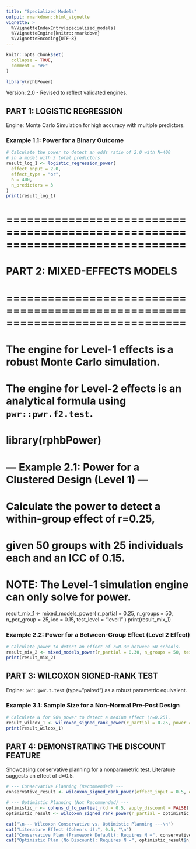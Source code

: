 ```yaml
---
title: "Specialized Models"
output: rmarkdown::html_vignette
vignette: >
  %\VignetteIndexEntry{specialized_models}
  %\VignetteEngine{knitr::rmarkdown}
  %\VignetteEncoding{UTF-8}
---
```


```r
knitr::opts_chunk$set(
  collapse = TRUE,
  comment = "#>"
)
```

```r
library(rphbPower)
```

Version: 2.0 - Revised to reflect validated engines.

## PART 1: LOGISTIC REGRESSION

Engine: Monte Carlo Simulation for high accuracy with multiple predictors.

### Example 1.1: Power for a Binary Outcome

```r
# Calculate the power to detect an odds ratio of 2.0 with N=400
# in a model with 3 total predictors.
result_log_1 <- logistic_regression_power(
  effect_input = 2.0,
  effect_type = "or",
  n = 400,
  n_predictors = 3
)
print(result_log_1)
```

# ==============================================================================
# PART 2: MIXED-EFFECTS MODELS
# ==============================================================================
# The engine for Level-1 effects is a robust Monte Carlo simulation.
# The engine for Level-2 effects is an analytical formula using `pwr::pwr.f2.test`.
# library(rphbPower)

# --- Example 2.1: Power for a Clustered Design (Level 1) ---
# Calculate the power to detect a within-group effect of r=0.25,
# given 50 groups with 25 individuals each and an ICC of 0.15.
# NOTE: The Level-1 simulation engine can only solve for power.
result_mix_1 <- mixed_models_power(
  r_partial = 0.25,
  n_groups = 50,
  n_per_group = 25,
  icc = 0.15,
  test_level = "level1"
)
print(result_mix_1)

### Example 2.2: Power for a Between-Group Effect (Level 2 Effect)

```r
# Calculate power to detect an effect of r=0.30 between 50 schools.
result_mix_2 <- mixed_models_power(r_partial = 0.30, n_groups = 50, test_level = "level2")
print(result_mix_2)
```

## PART 3: WILCOXON SIGNED-RANK TEST

Engine: `pwr::pwr.t.test` (type="paired") as a robust parametric equivalent.

### Example 3.1: Sample Size for a Non-Normal Pre-Post Design

```r
# Calculate N for 90% power to detect a medium effect (r=0.25).
result_wilcox_1 <- wilcoxon_signed_rank_power(r_partial = 0.25, power = 0.90)
print(result_wilcox_1)
```

## PART 4: DEMONSTRATING THE DISCOUNT FEATURE

Showcasing conservative planning for a nonparametric test. Literature suggests an effect of d=0.5.

```r
# --- Conservative Planning (Recommended) ---
conservative_result <- wilcoxon_signed_rank_power(effect_input = 0.5, effect_type = "d", power = 0.8)

# --- Optimistic Planning (Not Recommended) ---
optimistic_r <- cohens_d_to_partial_r(d = 0.5, apply_discount = FALSE)
optimistic_result <- wilcoxon_signed_rank_power(r_partial = optimistic_r, power = 0.8)

cat("\n--- Wilcoxon Conservative vs. Optimistic Planning ---\n")
cat("Literature Effect (Cohen's d):", 0.5, "\n")
cat("Conservative Plan (Framework Default): Requires N =", conservative_result$n, "\n")
cat("Optimistic Plan (No Discount): Requires N =", optimistic_result$n, "\n")
```


